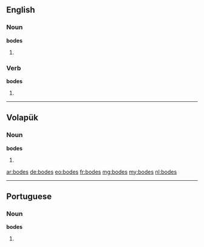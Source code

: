 ==English==

===Noun===
'''bodes'''

# {{plural of|bode}}

===Verb===
'''bodes'''

# {{third-person singular of|bode}}

----

==Volapük==

===Noun===
'''bodes'''

# {{dative of|p=1|bod|lang=vo}}

[[ar:bodes]]
[[de:bodes]]
[[eo:bodes]]
[[fr:bodes]]
[[mg:bodes]]
[[my:bodes]]
[[nl:bodes]]

----
==Portuguese==

===Noun===
'''bodes''' {{m}}

# {{plural of|bode|lang=pt}}
{{rfc-auto}}